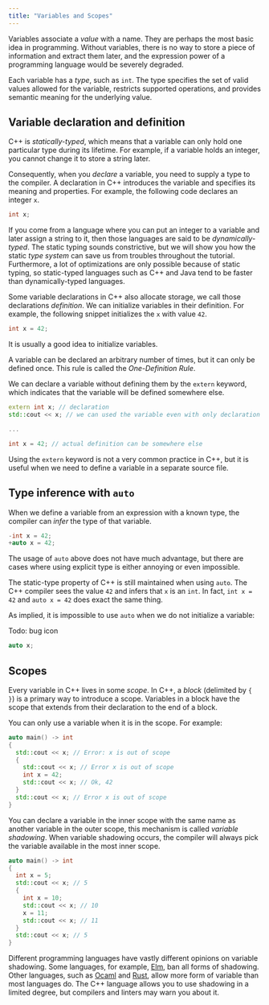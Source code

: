 ```yaml
---
title: "Variables and Scopes"
---
```


Variables associate a *value* with a name.
They are perhaps the most basic idea in programming.
Without variables,
there is no way to store a piece of information and extract them later,
and the expression power of a programming language would be severely degraded.

Each variable has a *type*, such as `int`.
The type specifies the set of valid values allowed for the variable, restricts supported operations, and provides semantic meaning for the underlying value.

## Variable declaration and definition

C++ is *statically-typed*,
which means that a variable can only hold one particular type during its lifetime.
For example, if a variable holds an integer, you cannot change it to store a string later.

Consequently, when you *declare* a variable, you need to supply a type to the compiler.
A declaration in C++ introduces the variable and specifies its meaning and properties.
For example, the following code declares an integer `x`.

```cpp
int x;
```

If you come from a language where you can put an integer to a variable and later assign a string to it,
then those languages are said to be *dynamically-typed*.
The static typing sounds constrictive,
but we will show you how the static *type system* can save us from troubles throughout the tutorial.
Furthermore, a lot of optimizations are only possible because of static typing,
so static-typed languages such as C++ and Java tend to be faster than dynamically-typed languages.

Some variable declarations in C++ also allocate storage,
we call those declarations *definition*.
We can initialize variables in their definition.
For example, the following snippet initializes the `x` with value `42`.

```cpp
int x = 42;
```

<Info>

It is usually a good idea to initialize variables.

</Info>

A variable can be declared an arbitrary number of times,
but it can only be defined once.
This rule is called the *One-Definition Rule*.

We can declare a variable without defining them by the `extern` keyword, which indicates that the variable will be defined somewhere else.

```c++
extern int x; // declaration
std::cout << x; // we can used the variable even with only declaration

...

int x = 42; // actual definition can be somewhere else
```

Using the `extern` keyword is not a very common practice in C++,
but it is useful when we need to define a variable in a separate source file.

## Type inference with `auto`

When we define a variable from an expression with a known type,
the compiler can *infer* the type of that variable.

```cpp
-int x = 42;
+auto x = 42;
```

The usage of `auto` above does not have much advantage,
but there are cases where using explicit type is either annoying or even impossible.

The static-type property of C++ is still maintained when using `auto`. The C++ compiler sees the value `42` and infers that `x` is an `int`. In fact, `int x = 42` and `auto x = 42` does exact the same thing.

As implied, it is impossible to use `auto` when we do not initialize a variable:

Todo: bug icon
```cpp
auto x;
```

## Scopes

Every variable in C++ lives in some *scope*.
In C++, a *block* (delimited by `{ }`) is a primary way to introduce a scope.
Variables in a block have the scope that extends from their declaration to the end of a block.

You can only use a variable when it is in the scope. For example:

```cpp
auto main() -> int
{
  std::cout << x; // Error: x is out of scope
  {
    std::cout << x; // Error x is out of scope
    int x = 42;
    std::cout << x; // Ok, 42
  }
  std::cout << x; // Error x is out of scope
}
```

You can declare a variable in the inner scope with the same name as another variable in the outer scope,
this mechanism is called *variable shadowing*.
When variable shadowing occurs,
the compiler will always pick the variable available in the most inner scope.

```cpp
auto main() -> int
{
  int x = 5;
  std::cout << x; // 5
  {
    int x = 10;
    std::cout << x; // 10
    x = 11;
    std::cout << x; // 11
  }
  std::cout << x; // 5
}
```

<Info>

Different programming languages have vastly different opinions on variable shadowing.
Some languages, for example, [Elm](https://elm-lang.org/), ban all forms of shadowing.
Other languages, such as [Ocaml](https://ocaml.org/) and [Rust](https://www.rust-lang.org/),
allow more form of variable than most languages do.
The C++ language allows you to use shadowing in a limited degree,
but compilers and linters may warn you about it.

</Info>
